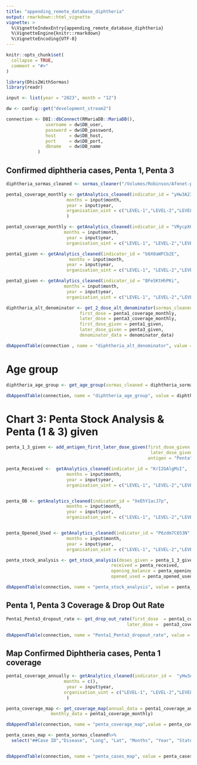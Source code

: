 ```yaml
---
title: "appending_remote_database_diphtheria"
output: rmarkdown::html_vignette
vignette: >
  %\VignetteIndexEntry{appending_remote_database_diphtheria}
  %\VignetteEngine{knitr::rmarkdown}
  %\VignetteEncoding{UTF-8}
---
```


```r
knitr::opts_chunk$set(
  collapse = TRUE,
  comment = "#>"
)
```

```r
library(Dhis2WithSormas)
library(readr)
```

```r

input <- list(year = "2023", month = "12")

dw <- config::get("development_stream2")

connection <- DBI::dbConnect(RMariaDB::MariaDB(),
               username = dw$DB_user,
               password = dw$DB_password,
               host     = dw$DB_host,
               port     = dw$DB_port,
               dbname   = dw$DB_name
            )

```



## Confirmed diphtheria cases, Penta 1, Penta 3

```r
diphtheria_sormas_cleaned <- sormas_cleaner("/Volumes/Robinson/Afenet-projects/afenet-nigeria/Dhis2WithSormas/data-raw/sormas_diphtheria_cases_Dec_2023.csv", disease = "diphtheria")

```


```r

penta1_coverage_monthly <- getAnalytics_cleaned(indicator_id = "yHw3A23QqP8",
                       months = input$month,
                       year = input$year,
                       organisation_uint = c("LEVEL-1","LEVEL-2","LEVEL-3")
                       )

```


```r

penta3_coverage_monthly <- getAnalytics_cleaned(indicator_id = "VRycpXG44y1",
                      months = input$month,
                       year = input$year,
                       organisation_uint = c("LEVEL-1", "LEVEL-2","LEVEL-3"))
```


```r
penta1_given <- getAnalytics_cleaned(indicator_id = "b6X0aWFCb2E",
                        months = input$month,
                       year = input$year,
                       organisation_uint = c("LEVEL-1", "LEVEL-2","LEVEL-3"))


```


```r

penta3_given <- getAnalytics_cleaned(indicator_id = "BFeSKtHhPKi",
                      months = input$month,
                       year = input$year,
                       organisation_uint = c("LEVEL-1", "LEVEL-2","LEVEL-3"))
```


```r
diphtheria_alt_denominator <- get_2_dose_alt_denominator(sormas_cleaned = diphtheria_sormas_cleaned,
                            first_dose = penta1_coverage_monthly,
                            later_dose = penta3_coverage_monthly,
                            first_dose_given = penta1_given,
                            later_dose_given = penta3_given,
                            denominator_data = denominator_data)

dbAppendTable(connection , name = "diphtheria_alt_denominator", value = diphtheria_alt_denominator )

```




# Age group 

```r

diphtheria_age_group <- get_age_group(sormas_cleaned = diphtheria_sormas_cleaned)

dbAppendTable(connection, name = "diphtheria_age_group", value = diphtheria_age_group )

```

# Chart 3: Penta Stock Analysis & Penta (1 & 3) given


```r
penta_1_3_given <- add_antigen_first_later_dose_given(first_dose_given = penta1_given,
                                                       later_dose_given = penta3_given,
                                                      antigen = "Penta")
```

```r
penta_Received <-  getAnalytics_cleaned(indicator_id = "KrI2GAlgMsI",
                       months = input$month,
                       year = input$year,
                       organisation_uint = c("LEVEL-1", "LEVEL-2","LEVEL-3"))


penta_OB <- getAnalytics_cleaned(indicator_id = "XeEhY1acJ7p",
                       months = input$month,
                       year = input$year,
                       organisation_uint = c("LEVEL-1", "LEVEL-2","LEVEL-3"))


penta_Opened_Used <- getAnalytics_cleaned(indicator_id = "P6zdm7C653N",
                       months = input$month,
                       year = input$year,
                       organisation_uint = c("LEVEL-1", "LEVEL-2","LEVEL-3"))


```

```r
penta_stock_analysis <- get_stock_analysis(doses_given = penta_1_3_given,
                                        received = penta_received,
                                        opening_balance = penta_opening_balance,
                                        opened_used = penta_opened_used)

dbAppendTable(connection, name = "penta_stock_analysis", value = penta_stock_analysis)
```

## Penta 1, Penta 3 Coverage & Drop Out Rate
```r
Penta1_Penta3_dropout_rate <- get_drop_out_rate(first_dose  = penta1_coverage_monthly,
                                              later_dose =  penta3_coverage_monthly)

dbAppendTable(connection, name = "Penta1_Penta3_dropout_rate", value = Penta1_Penta3_dropout_rate )
```


## Map Confirmed Diphtheria cases, Penta 1 coverage


```r
penta1_coverage_annually <- getAnalytics_cleaned(indicator_id =  "yHw3A23QqP8",
                      months = c(),
                       year = input$year,
                      organisation_uint = c("LEVEL-1", "LEVEL-2","LEVEL-3")
                       )

```


```r
penta_coverage_map <- get_coverage_map(annual_data = penta1_coverage_annually,
                 monthly_data = penta1_coverage_monthly)

dbAppendTable(connection, name = "penta_coverage_map",value = penta_coverage_map)
```


```r
penta_cases_map <- penta_sormas_cleaned%>%
  select("##Case ID","Disease", "Long", "Lat", "Months", "Year", "State", "LGA")


dbAppendTable(connection, name = "penta_cases_map", value = penta_cases_map)

```


